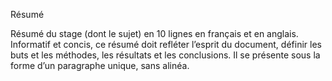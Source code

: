 Résumé

Résumé du stage (dont le sujet) en 10 lignes en français et en anglais.
Informatif et concis, ce résumé doit refléter l'esprit du document, définir les buts et les méthodes,
les résultats et les conclusions. Il se présente sous la forme d'un paragraphe unique, sans alinéa.